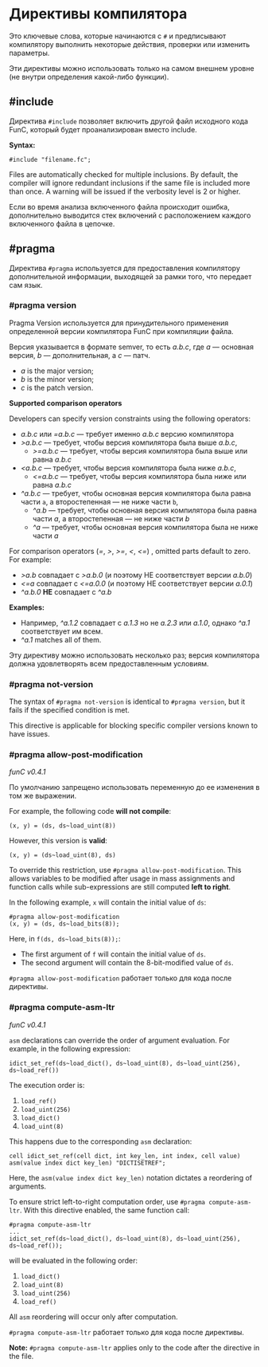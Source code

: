 
# Директивы компилятора

Это ключевые слова, которые начинаются с `#` и предписывают компилятору выполнить некоторые действия, проверки или изменить параметры.

Эти директивы можно использовать только на самом внешнем уровне (не внутри определения какой-либо функции).

## \#include

Директива `#include` позволяет включить другой файл исходного кода FunC, который будет проанализирован вместо include.

**Syntax:**

```func
#include "filename.fc";
```

Files are automatically checked for multiple inclusions. By default, the compiler will ignore redundant inclusions if the same file is included more than once. A warning will be issued if the verbosity level is 2 or higher.

Если во время анализа включенного файла происходит ошибка, дополнительно выводится стек включений с расположением
каждого включенного файла в цепочке.

## \#pragma

Директива `#pragma` используется для предоставления компилятору дополнительной информации, выходящей за рамки того, что передает сам язык.

### \#pragma version

Pragma Version используется для принудительного применения определенной версии компилятора FunC при компиляции файла.

Версия указывается в формате semver, то есть _a.b.c_, где _a_ — основная версия, _b_ — дополнительная, а _c_ — патч.

- _a_ is the major version;
- _b_ is the minor version;
- _c_ is the patch version.

**Supported comparison operators**

Developers can specify version constraints using the following operators:

- _a.b.c_ или _=a.b.c_ — требует именно _a.b.c_ версию компилятора
- _>a.b.c_ — требует, чтобы версия компилятора была выше _a.b.c_,
  - _>=a.b.c_ — требует, чтобы версия компилятора была выше или равна _a.b.c_
- _\<a.b.c_ — требует, чтобы версия компилятора была ниже _a.b.c_,
  - _\<=a.b.c_ — требует, чтобы версия компилятора была ниже или равна _a.b.c_
- _^a.b.c_ — требует, чтобы основная версия компилятора была равна части `a`, а второстепенная — не ниже части `b`,
  - _^a.b_ — требует, чтобы основная версия компилятора была равна части _a_, а второстепенная — не ниже части _b_
  - _^a_ — требует, чтобы основная версия компилятора была не ниже части _a_

For comparison operators (_=_, _>_, _>=_, _\<_, _\<=_) , omitted parts default to zero.
For example:

- _>a.b_ совпадает с _>a.b.0_ (и поэтому НЕ соответствует версии _a.b.0_)
- _\<=a_ совпадает с _\<=a.0.0_ (и поэтому НЕ соответствует версии _a.0.1_)
- _^a.b.0_ **НЕ** совпадает с _^a.b_

**Examples:**

- Например, _^a.1.2_ совпадает с _a.1.3_ но не _a.2.3_ или _a.1.0_, однако _^a.1_ соответствует им всем.
- _^a.1_ matches all of them.

Эту директиву можно использовать несколько раз; версия компилятора должна удовлетворять всем предоставленным условиям.

### \#pragma not-version

The syntax of `#pragma not-version` is identical to `#pragma version`, but it fails if the specified condition is met.

This directive is applicable for blocking specific compiler versions known to have issues.

### \#pragma allow-post-modification

_funC v0.4.1_

По умолчанию запрещено использовать переменную до ее изменения в том же выражении.

For example, the following code **will not compile**:

```func
(x, y) = (ds, ds~load_uint(8))
```

However, this version is **valid**:

```func
(x, y) = (ds~load_uint(8), ds)
```

To override this restriction, use `#pragma allow-post-modification`. This allows variables to be modified after usage in mass assignments and function calls while sub-expressions are still computed **left to right**.

In the following example, `x` will contain the initial value of `ds`:

```func
#pragma allow-post-modification
(x, y) = (ds, ds~load_bits(8)); 
```

Here, in `f(ds, ds~load_bits(8));`:

- The first argument of `f` will contain the initial value of `ds`.
- The second argument will contain the 8-bit-modified value of `ds`.

`#pragma allow-post-modification` работает только для кода после директивы.

### \#pragma compute-asm-ltr

_funC v0.4.1_

`asm` declarations can override the order of argument evaluation. For example, in the following expression:

```func
idict_set_ref(ds~load_dict(), ds~load_uint(8), ds~load_uint(256), ds~load_ref())
```

The execution order is:

1. `load_ref()`
2. `load_uint(256)`
3. `load_dict()`
4. `load_uint(8)`

This happens due to the corresponding `asm` declaration:

```func
cell idict_set_ref(cell dict, int key_len, int index, cell value) asm(value index dict key_len) "DICTISETREF";
```

Here, the `asm(value index dict key_len)` notation dictates a reordering of arguments.

To ensure strict left-to-right computation order, use `#pragma compute-asm-ltr`. With this directive enabled, the same function call:

```func
#pragma compute-asm-ltr
...
idict_set_ref(ds~load_dict(), ds~load_uint(8), ds~load_uint(256), ds~load_ref());
```

will be evaluated in the following order:

1. `load_dict()`
2. `load_uint(8)`
3. `load_uint(256)`
4. `load_ref()`

All `asm` reordering will occur only after computation.

`#pragma compute-asm-ltr` работает только для кода после директивы.

**Note:** `#pragma compute-asm-ltr` applies only to the code after the directive in the file.

<Feedback />
